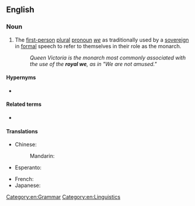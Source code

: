 ==English==

===Noun===
{{en-noun}}

# The [[first-person]] [[plural]] [[pronoun]] ''[[we]]'' as traditionally used by a [[sovereign]] in [[formal]] speech to refer to themselves in their role as the monarch.
#: ''Queen Victoria is the monarch most commonly associated with the use of the '''royal we''', as in "We are not amused."''

====Hypernyms====
* {{sense|plural "we" used by a sovereign}} {{l|en|majestic plural}}

====Related terms====
* {{l|en|editorial we}}

====Translations====
{{trans-top|plural "we" used by a sovereign}}
* Chinese:
*: Mandarin: {{t+|cmn|朕|tr=zhèn}}
* Esperanto: {{t|eo|reĝa ni}}
{{trans-mid}}
* French: {{t+|fr|nous de majesté}}
* Japanese: {{t+|ja|朕|tr=chin}}
{{trans-bottom}}

[[Category:en:Grammar]]
[[Category:en:Linguistics]]